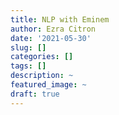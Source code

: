 ```yaml
---
title: NLP with Eminem
author: Ezra Citron
date: '2021-05-30'
slug: []
categories: []
tags: []
description: ~
featured_image: ~
draft: true
---
```

